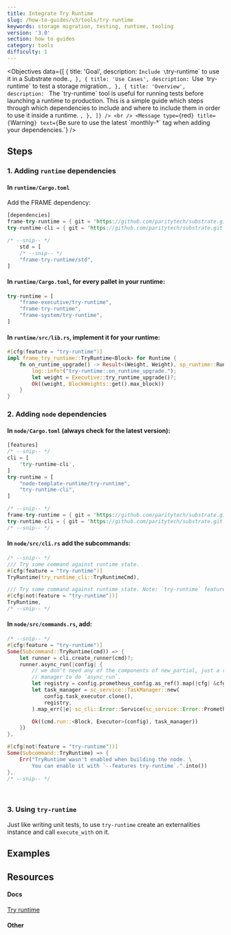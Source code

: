 ```yaml
---
title: Integrate Try Runtime
slug: /how-to-guides/v3/tools/try-runtime
keywords: storage migration, testing, runtime, tooling
version: '3.0'
section: how to guides
category: tools
difficulty: 1
---
```


<Objectives
  data={[
    {
      title: 'Goal',
      description: `Include \`try-runtime\` to use it in a Substrate node.`,
    },
    {
      title: 'Use Cases',
      description: `Use \`try-runtime\` to test a storage migration.`,
    },
    {
      title: 'Overview',
      description: `
The \`try-runtime\` tool is useful for running tests before launching a runtime to production. This is a simple guide 
which steps through which dependencies to include and where to include them in order to use it inside a runtime. 
`,
    },
  ]}
/>
<br />
<Message
  type={`red`}
  title={`Warning`}
  text={`Be sure to use the latest \`monthly-*\` tag when adding your dependencies.`}
/>

## Steps

### 1. Adding `runtime` dependencies

#### In `runtime/Cargo.toml`

Add the FRAME dependency:

```rust
[dependencies]
frame-try-runtime = { git = 'https://github.com/paritytech/substrate.git', tag = 'monthly-2021-07', optional = true }
try-runtime-cli = { git = 'https://github.com/paritytech/substrate.git', tag = 'monthly-2021-07', optional = true }

/* --snip-- */
    std = [
    /* --snip-- */
    "frame-try-runtime/std",
]
```

#### In `runtime/Cargo.toml`, for every pallet in your runtime:

```rust
try-runtime = [
	"frame-executive/try-runtime",
	"frame-try-runtime",
	"frame-system/try-runtime",
]
```

#### In `runtime/src/lib.rs`, implement it for your runtime:

```rust
#[cfg(feature = "try-runtime")]
impl frame_try_runtime::TryRuntime<Block> for Runtime {
	fn on_runtime_upgrade() -> Result<(Weight, Weight), sp_runtime::RuntimeString> {
		log::info!("try-runtime::on_runtime_upgrade.");
		let weight = Executive::try_runtime_upgrade()?;
		Ok((weight, BlockWeights::get().max_block))
	}
}
```

### 2. Adding `node` dependencies

#### In `node/Cargo.toml` (always check for the latest version):

```rust
[features]
/* --snip-- */
cli = [
    'try-runtime-cli',
]
try-runtime = [
    "node-template-runtime/try-runtime",
    "try-runtime-cli",
]

/* --snip-- */
frame-try-runtime = { git = 'https://github.com/paritytech/substrate.git', tag = 'monthly-2021-07', optional = true }
try-runtime-cli = { git = 'https://github.com/paritytech/substrate.git', tag = 'monthly-2021-07', optional = true }
/* --snip-- */

```

#### In `node/src/cli.rs` add the subcommands:

```rust
/* --snip-- */
/// Try some command against runtime state.
#[cfg(feature = "try-runtime")]
TryRuntime(try_runtime_cli::TryRuntimeCmd),

/// Try some command against runtime state. Note: `try-runtime` feature must be enabled.
#[cfg(not(feature = "try-runtime"))]
TryRuntime,
/* --snip-- */
```

#### In `node/src/commands.rs`, add:

```rust
/* --snip-- */
#[cfg(feature = "try-runtime")]
Some(Subcommand::TryRuntime(cmd)) => {
	let runner = cli.create_runner(cmd)?;
	runner.async_run(|config| {
		// we don't need any of the components of new_partial, just a runtime, or a task
		// manager to do `async_run`.
		let registry = config.prometheus_config.as_ref().map(|cfg| &cfg.registry);
		let task_manager = sc_service::TaskManager::new(
			config.task_executor.clone(),
			registry,
		).map_err(|e| sc_cli::Error::Service(sc_service::Error::Prometheus(e)))?;

		Ok((cmd.run::<Block, Executor>(config), task_manager))
	})
},

#[cfg(not(feature = "try-runtime"))]
Some(Subcommand::TryRuntime) => {
	Err("TryRuntime wasn't enabled when building the node. \
		You can enable it with `--features try-runtime`.".into())
},
/* --snip-- */
```

<br />
<Message
  type={`gray`}
  title={`Note`}
  text={`If you're using custom pallets in your workspace, make sure you included 
  \`try-runtime\` in the dependencies inside the \`pallets/pallet_name/Cargo.toml\` file of your workspace.
  `}
/>

### 3. Using `try-runtime`

Just like writing unit tests, to use `try-runtime` create an externalities instance and call `execute_with` on it.

## Examples

## Resources

#### Docs

[Try runtime](/v3/tools/try-runtime/)

#### Other

[tryruntime-api-rustdocs]: https://crates.parity.io/frame_try_runtime/trait.TryRuntime.html
